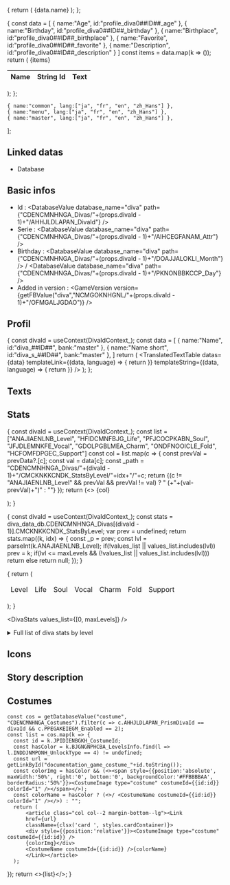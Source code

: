 

{
  return (
    <tr>
    <td>{data.name}</td>
    <td><DivaLanguageLink bank="common" id={data.id} /></td>
    <td><DivaString bank="common" id={data.id} /></td>
    </tr>
  );
};

{
  const data = 
  [
    {
      name:"Age",
      id:"profile_diva0##ID##_age"
    },
    {
      name:"Birthday",
      id:"profile_diva0##ID##_birthday"
    },
    {
      name:"Birthplace",
      id:"profile_diva0##ID##_birthplace"
    },
    {
      name:"Favorite",
      id:"profile_diva0##ID##_favorite"
    },
    {
      name:"Description",
      id:"profile_diva0##ID##_description"
    }
  ]
  const items = data.map(k => (<DivaInfoProfileTableRow data={k} />));
  return (
    <table>
    <thead>
    <tr>
    <th>Name</th>
    <th>String Id</th>
    <th>Text</th>
    </tr>
    </thead>
    <tbody>
    {items}
    </tbody>
    </table>
  );
};

    { name:"common", lang:["ja", "fr", "en", "zh_Hans"] },
    { name:"menu", lang:["ja", "fr", "en", "zh_Hans"] },
    { name:"master", lang:["ja", "fr", "en", "zh_Hans"] },
  ];

<LanguageContext files={languagesFiles}>

<DivaIdContext divaId={props.divaId}>

<div style={{position:'relative'}}><div style={{position: 'absolute',top:'-140px', right:'-50px', width:'40%'}}><DivaImage type="l_size" /></div></div>

## Linked datas

* <Link href={getLinkById("documentation/database/data-content/diva")} >Database</Link>

## Basic infos


* Id : <DatabaseValue database_name="diva" path={"CDENCMNHNGA_Divas/"+(props.divaId - 1)+"/AHHJLDLAPAN_DivaId"} />
* Serie : <DatabaseValue database_name="diva" path={"CDENCMNHNGA_Divas/"+(props.divaId - 1)+"/AIHCEGFANAM_Attr"} />
* Birthday : <DatabaseValue database_name="diva" path={"CDENCMNHNGA_Divas/"+(props.divaId - 1)+"/DOAJJALOKLI_Month"} /> / <DatabaseValue database_name="diva" path={"CDENCMNHNGA_Divas/"+(props.divaId - 1)+"/PKNONBBKCCP_Day"} />
* Added in version : <GameVersion version={getFBValue("diva","NCMGOKNHGNL/"+(props.divaId - 1)+"/OFMGALJGDAO")} />

## Profil

<LanguageTabs>
  <DivaInfoProfileTable />
</LanguageTabs>

{
  const divaId = useContext(DivaIdContext_);
  const data = 
  [
    {
      name:"Name",
      id:"diva_##ID##",
      bank:"master"
    },
    {
      name:"Name short",
      id:"diva_s_##ID##",
      bank:"master"
    },
  ]
  return (
    <TranslatedTextTable datas={data}
      templateLink={(data, language) => { return <DivaLanguageLink bank={data.bank} id={data.id} language={language} />}} 
      templateString={(data, language) => { return <DivaString bank={data.bank} id={data.id} language={language} />}} 
    />
  );
};

## Texts

<LanguageTabs>
  <DivaTextTable />
</LanguageTabs>

## Stats


{
  const divaId = useContext(DivaIdContext_);
  const list = ["ANAJIAENLNB_Level", "HFIDCMNFBJG_Life", "PFJCOCPKABN_Soul", "JFJDLEMNKFE_Vocal", "GDOLPGBLMEA_Charm", "ONDFNOOICLE_Fold", "HCFOMFDPGEC_Support"]
  const col = list.map(c => {
    const prevVal = prevData?.[c];
    const val = data[c];
    const _path = "CDENCMNHNGA_Divas/"+(divaId - 1)+"/CMCKNKKCNDK_StatsByLevel/"+idx+"/"+c;
    return <td><DatabaseValue database_name="diva" path={_path} />{(c != "ANAJIAENLNB_Level" && prevVal && prevVal != val) ? " (+"+(val-prevVal)+")" : ""}</td>
  });
  return (<><tr>
    {col}
  </tr></>);
}


{
  const divaId = useContext(DivaIdContext_);
  const stats = diva_data_db.CDENCMNHNGA_Divas[(divaId - 1)].CMCKNKKCNDK_StatsByLevel;
  var prev = undefined;
  return stats.map((k, idx) => {
    const _p = prev;
    const lvl = parseInt(k.ANAJIAENLNB_Level);
    if(!values_list || values_list.includes(lvl))
      prev = k;
    if(lvl <= maxLevels && (!values_list || values_list.includes(lvl)))
      return <DivaStatsRow data={k} prevData={_p} idx={idx} />
    else
      return null;
  });
}

{
  return (
  <table>
  <thead>
  <tr><td>Level</td><td>Life</td><td>Soul</td><td>Vocal</td><td>Charm</td><td>Fold</td><td>Support</td></tr>
  </thead>
  <tbody>
  <DivaStatsRows values_list={values_list} />
  </tbody>
  </table>);
}


<DivaStats values_list={[0, maxLevels]} />

<details>
<summary>Full list of diva stats by level</summary>
<DivaStats />
</details>

## Icons


<Tabs groupId="divaIcon">
  <TabItem value="s_size" label="S size" default>
    <DivaImage type="s_size" />
  </TabItem>
  <TabItem value="m_size" label="M size" default>
    <DivaImage type="m_size" />
  </TabItem>
  <TabItem value="l_size" label="L size" default>
    <DivaImage type="l_size" />
  </TabItem>
  <TabItem value="ps" label="PS" default>
    <DivaImage type="ps" />
  </TabItem>
  <TabItem value="story" label="Story" default>
    <DivaImage type="story" />
  </TabItem>
  <TabItem value="small_bustup" label="Small bustup" default>
    <DivaImage type="small_bustup" />
  </TabItem>
  <TabItem value="standing_costume" label="Standing Costume" default>
    <DivaImage type="standing_costume" />
  </TabItem>
  <TabItem value="event_go_diva" label="Event Go Diva" default>
    <DivaImage type="event_go_diva" />
  </TabItem>
  <TabItem value="event_go_diva_typed" label="Event Go Diva Typed" default>
    <DivaImage type="event_go_diva_typed" />
  </TabItem>
</Tabs>


## Story description

<LanguageTabs>
<DivaLanguageLink bank="menu" id="story_diva_desc_##ID##" />  
<blockquote><DivaString bank="menu" id="story_diva_desc_##ID##" /></blockquote>
</LanguageTabs>

## Costumes


    const cos = getDatabaseValue("costume", "CDENCMNHNGA_Costumes").filter(c => c.AHHJLDLAPAN_PrismDivaId == divaId && c.PPEGAKEIEGM_Enabled == 2);
    const list = cos.map(k => {
      const id = k.JPIDIENBGKH_CostumeId;
      const hasColor = k.BJGNGNPHCBA_LevelsInfo.find(l => l.INDDJNMPONH_UnlockType == 4) != undefined;
      const url = getLinkById("documentation_game_costume_"+id.toString());
      const colorImg = hasColor && (<><span style={{position:'absolute', maxWidth:'50%', right:'0', bottom:'0', backgroundColor:'#FFBBBBAA', borderRadius:'50%'}}><CostumeImage type="costume" costumeId={{id:id}} colorId="1" /></span></>);
      const colorName = hasColor ? (<>/ <CostumeName costumeId={{id:id}} colorId="1" /></>) : "";
      return (
          <article class="col col--2 margin-bottom--lg"><Link
          href={url}
          className={clsx('card ', styles.cardContainer)}>
          <div style={{position:'relative'}}><CostumeImage type="costume" costumeId={{id:id}} />
          {colorImg}</div>
          <CostumeName costumeId={{id:id}} />{colorName}
          </Link></article>
      );
  });
  return <>{list}</>;
}

<section class="row">
<CostumeClick divaId={props.divaId} />
</section>

</DivaIdContext>
</LanguageContext>
